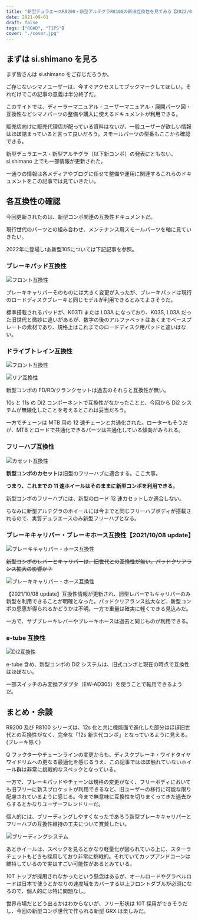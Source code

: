 ```yaml
---
title: "新型デュラエースR9200・新型アルテグラR8100の新旧互換性を見てみる【2022/07/02 Update】"
date: 2021-09-01
draft: false
tags: ["ROAD", "TIPS"]
cover: "./cover.jpg"
---
```


## まずは si.shimano を見ろ

まず皆さんは si.shimano をご存じだろうか。

ご存じないシマノユーザーは、今すぐアクセスしてブックマークしてほしい。それだけでこの記事の意義は半分終了だ。

<LinkBox url="https://si.shimano.com/#/" />

このサイトでは、ディーラーマニュアル・ユーザーマニュアル・展開パーツ図・互換性などシマノパーツの整備や購入に使えるドキュメントが利用できる。

販売店向けに販売代理店が配っている資料はないが、一般ユーザーが欲しい情報はほぼ詰まっていると言って良いだろう。スモールパーツの型番もここから確認できる。

新型デュラエース・新型アルテグラ（以下新コンポ）の発表にともない、si.shimano 上でも一部情報が更新された。

一通りの情報は各メディアやブログに任せて整備や運用に関連するこれらのドキュメントをこの記事では見ていきたい。

## 各互換性の確認

今回更新されたのは、新型コンポ関連の互換性ドキュメントだ。

現行世代のパーツとの組み合わせ、メンテナンス用スモールパーツを軸に見ていきたい。

2022年に登場しtあ新型105については下記記事を参照。

<LinkBox url="https://blog.gensobunya.net/post/2022/06/electric_105/" />

### ブレーキパッド互換性

![フロント互換性](./brake_pad_compatibility.jpg)

ブレーキキャリパーそのものには大きく変更が入ったが、ブレーキパッドは現行のロードディスクブレーキと同じモデルが利用できるとみてよさそうだ。

標準搭載されるパッドが、K03Ti または L03A になっており、K03S, L03A だった旧世代と微妙に違いがあるが、数字の後のアルファベットはあくまでベースプレートの素材であり、規格上はこれまでのロードディスク用パッドと違いはない。

### ドライブトレイン互換性

![フロント互換性](./front_drive_compatibility.jpg)

![リア互換性](./rear_drive_compatibility.jpg)

新型コンポの FD/RD/クランクセットは過去のそれらと互換性が無い。

10s と 11s の Di2 コンポーネントで互換性がなかったことと、今回から Di2 システムが無線化したことを考えるとこれは妥当だろう。

一方でチェーンは MTB 用の 12 速チェーンと共通化された。ローターもそうだが、MTB とロードで共通化できるパーツは共通化している傾向がみられる。

### フリーハブ互換性

![カセット互換性](./cassete_compatibility.jpg)

**新型コンポのカセット**は旧型のフリーハブに適合する。ここ大事。

**つまり、これまでの 11 速ホイールはそのままに新型コンポを利用できる。**

新型コンポのフリーハブには、新型のロード 12 速カセットしか適合しない。

ちなみに新型アルテグラのホイールには今までと同じフリーハブボディが搭載されるので、実質デュラエースのみ新型フリーハブとなる。

### ブレーキキャリパー・ブレーキホース互換性【2021/10/08 update】

![ブレーキキャリパー・ホース互換性](./brake_caliper_compatibility.png)

~~新型コンポのレバーとキャリパーは、旧世代との互換性が無い。パッドクリアランス拡大の影響か？~~

![ブレーキキャリパー・ホース互換性](./brake_caliper_compatibility_new.jpg)

【2021/10/08 update】互換性情報が更新され、旧型レバーでもキャリパーのみ新型を利用できることが明確となった。パッドクリアランス拡大など、新型コンポの恩恵が得られるかどうかは不明。一方で重量は確実に軽くできる見込みだ。

一方で、サブブレーキレバーやブレーキホースは過去と同じものが利用できる。

### e-tube 互換性

![Di2互換性](./di2_compatibility.jpg)

e-tube 含め、新型コンポの Di2 システムは、旧式コンポと現在の時点で互換性はほぼない。

一部スイッチのみ変換アダプタ（EW-AD305）を使うことで転用できるようだ。

## まとめ・余談

R9200 及び R8100 シリーズは、12s 化と共に機能面で進化した部分はほぼ旧世代との互換性がなく、完全な「12s 新世代コンポ」となっているように見える。(ブレーキ除く)

Q ファクターやチェーンラインの変更からも、ディスクブレーキ・ワイドタイヤワイドリムへの更なる最適化を感じるうえ、この記事ではほぼ触れていないホイール群は非常に挑戦的なスペックとなっている。

一方で、ブレーキパッドやチェーンは規格の変更がなく、フリーボディにおいても旧フリーに新スプロケットが利用できるなど、旧ユーザーの移行に可能な限り配慮されているように感じる。今まで無意味に互換性を切りまくってきた過去からするとかなりユーザーフレンドリーだ。

個人的には、ブリーディングしやすくなったであろう新型ブレーキキャリパーとフリーハブの互換性維持の工夫について賞賛したい。

![ブリーディングシステム](./breed.jpg)

あとホイールは、スペックを見るとかなり軽量化が図られている上に、スターラチェットもどきも採用しており非常に挑戦的。それでいてカップアンドコーンは維持しているので実はすごい可能性があるとみている。

10T トップが採用されなかったという懸念はあるが、オールロードやグラベルロードは日本で使うとかなりの速度域をカバーする以上フロントダブルが必須になるので、個人的には特に問題なし。

世界市場だとどう出るかはわからないが、フリー形状は 10T 採用ができそうだし、今回の新型コンポ世代で作られる新型 GRX は楽しみだ。
